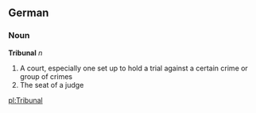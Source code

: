 ==German==
===Noun===
'''Tribunal''' ''n''

# A court, especially one set up to hold a trial against a certain crime or group of crimes
# The seat of a judge

[[pl:Tribunal]]